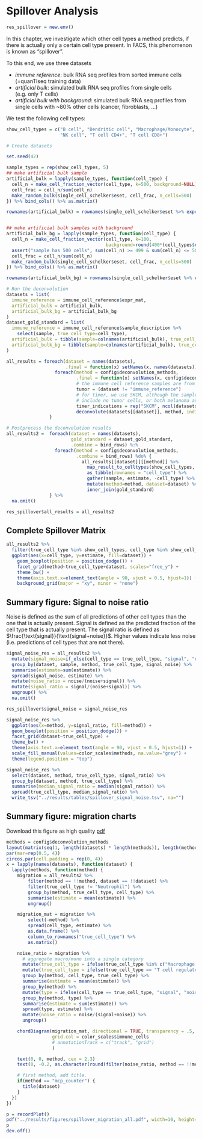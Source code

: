 # Spillover Analysis
```r
res_spillover = new.env()
```

In this chapter, we investigate which other cell types a method predicts,
if there is actually only a certain cell type present. In FACS, this phenomenon is
known as "spillover".

To this end, we use three datasets

 * *immune reference*: bulk RNA seq profiles from sorted immune cells (=quanTIseq training data)
 * *artificial bulk*: simulated bulk RNA seq profiles from single cells (e.g. only T cells)
 * *artificial bulk with background*: simulated bulk RNA seq profiles from single cells with ~80% other cells (cancer, fibroblasts, ...)

We test the following cell types:
```r
show_cell_types = c("B cell", "Dendritic cell", "Macrophage/Monocyte",
                    "NK cell", "T cell CD4+", "T cell CD8+")
```


```r
# Create datasets

set.seed(42)

sample_types = rep(show_cell_types, 5)
## make artificial bulk sample
artificial_bulk = lapply(sample_types, function(cell_type) {
  cell_n = make_cell_fraction_vector(cell_type, k=500, background=NULL)
  cell_frac = cell_n/sum(cell_n)
  make_random_bulk(single_cell_schelker$eset, cell_frac, n_cells=500)
}) %>% bind_cols() %>% as.matrix()

rownames(artificial_bulk) = rownames(single_cell_schelker$eset %>% exprs())


## make artificial bulk samples with background
artificial_bulk_bg = lapply(sample_types, function(cell_type) {
  cell_n = make_cell_fraction_vector(cell_type, k=100,
                                     background=round(400*(cell_types$n_background_cells/sum(cell_types$n_background_cells))))
  assert("sample has 500 cells", sum(cell_n) >= 499 & sum(cell_n) <= 501)
  cell_frac = cell_n/sum(cell_n)
  make_random_bulk(single_cell_schelker$eset, cell_frac, n_cells=500)
}) %>% bind_cols() %>% as.matrix()

rownames(artificial_bulk_bg) = rownames(single_cell_schelker$eset %>% exprs())
```


```r
# Run the deconvolution
datasets = list(
  immune_reference = immune_cell_reference$expr_mat,
  artificial_bulk = artificial_bulk,
  artificial_bulk_bg = artificial_bulk_bg
)
dataset_gold_standard = list(
  immune_reference = immune_cell_reference$sample_description %>%
    select(sample, true_cell_type=cell_type),
  artificial_bulk = tibble(sample=colnames(artificial_bulk), true_cell_type=sample_types),
  artificial_bulk_bg = tibble(sample=colnames(artificial_bulk), true_cell_type=sample_types)
)

all_results = foreach(dataset = names(datasets),
                      .final = function(x) setNames(x, names(datasets))) %:%
                  foreach(method = config$deconvolution_methods,
                          .final = function(x) setNames(x, config$deconvolution_methods)) %dopar% {
                          # the immune cell reference samples are from PBMC, the others are tumor samples. 
                          tumor = (dataset != "immune_reference") 
                          # for timer, we use SKCM, although the samples either
                          # include no tumor cells, or both melanoma and OV cells.
                          timer_indications = rep("SKCM", ncol(datasets[[dataset]]))
                          deconvolute(datasets[[dataset]], method, indications=timer_indications, tumor=tumor)
                }
```

```r
# Postprocess the deconvolution results
all_results2 =  foreach(dataset = names(datasets),
                        gold_standard = dataset_gold_standard,
                        .combine = bind_rows) %:%
                  foreach(method = config$deconvolution_methods,
                          .combine = bind_rows) %do% {
                            all_results[[dataset]][[method]] %>%
                              map_result_to_celltypes(show_cell_types, method) %>%
                              as_tibble(rownames = "cell_type") %>%
                              gather(sample, estimate, -cell_type) %>%
                              mutate(method=method, dataset=dataset) %>%
                              inner_join(gold_standard)
                } %>%
  na.omit()

res_spillover$all_results = all_results2
```

## Complete Spillover Matrix
```r
all_results2 %>%
  filter(true_cell_type %in% show_cell_types, cell_type %in% show_cell_types) %>%
  ggplot(aes(x=cell_type, y=estimate, fill=dataset)) +
    geom_boxplot(position = position_dodge()) +
    facet_grid(method~true_cell_type+dataset, scales="free_y") +
    theme_bw() +
    theme(axis.text.x=element_text(angle = 90, vjust = 0.5, hjust=1)) +
    background_grid(major = "xy", minor = "none")

```


## Summary figure: Signal to noise ratio
Noise is defined as the sum of all predictions of other cell types than the one that is actually present.
Signal is defined as the predicted fraction of the cell type that is actually present.
The signal ratio is defined as $\frac{\text{signal}}{\text{signal+noise}}$. Higher values
indicate less noise (i.e. predictions of cell types that are not there).

```r
signal_noise_res = all_results2 %>%
  mutate(signal_noise=if_else(cell_type == true_cell_type, "signal", "noise")) %>%
  group_by(dataset, sample, method, true_cell_type, signal_noise) %>%
  summarise(estimate=sum(estimate)) %>%
  spread(signal_noise, estimate) %>%
  mutate(noise_ratio = noise/(noise+signal)) %>%
  mutate(signal_ratio = signal/(noise+signal)) %>%
  ungroup() %>%
  na.omit()

res_spillover$signal_noise = signal_noise_res
```

```r
signal_noise_res %>%
  ggplot(aes(x=method, y=signal_ratio, fill=method)) +
  geom_boxplot(position = position_dodge()) +
  facet_grid(dataset~true_cell_type) +
  theme_bw() +
  theme(axis.text.x=element_text(angle = 90, vjust = 0.5, hjust=1)) +
  scale_fill_manual(values=color_scales$methods, na.value="grey") +
  theme(legend.position = "top")
```

```r
signal_noise_res %>%
  select(dataset, method, true_cell_type, signal_ratio) %>%
  group_by(dataset, method, true_cell_type) %>%
  summarise(median_signal_ratio = median(signal_ratio)) %>%
  spread(true_cell_type, median_signal_ratio) %>%
  write_tsv("../results/tables/spillover_signal_noise.tsv", na="")

```

## Summary figure: migration charts

Download this figure as high quality [pdf](files/spillover_migration_all.pdf)

```r
methods = config$deconvolution_methods
layout(matrix(seq(1, length(datasets) * length(methods)), length(methods), length(datasets)))
par(mar=rep(0.5, 4))
circos.par(cell.padding = rep(0, 4))
x = lapply(names(datasets), function(dataset) {
  lapply(methods, function(method) {
    migration = all_results2 %>%
        filter(method == !!method, dataset == !!dataset) %>%
        filter(true_cell_type != "Neutrophil") %>%
        group_by(method, true_cell_type, cell_type) %>%
        summarise(estimate = mean(estimate)) %>%
        ungroup()

    migration_mat = migration %>%
        select(-method) %>%
        spread(cell_type, estimate) %>%
        as.data.frame() %>%
        column_to_rownames("true_cell_type") %>%
        as.matrix()

    noise_ratio = migration %>%
      # aggregate macro/mono into a single category
      mutate(true_cell_type = ifelse(true_cell_type %in% c("Macrophage M1", "Macrophage M2", "Monocyte"), "Macrophage/Monocyte", true_cell_type)) %>%
      mutate(true_cell_type = ifelse(true_cell_type == "T cell regulatory (Tregs)", "T cell CD4+", true_cell_type)) %>%
      group_by(method, cell_type, true_cell_type) %>%
      summarise(estimate = mean(estimate)) %>%
      group_by(method) %>%
      mutate(type = ifelse(cell_type == true_cell_type, "signal", "noise")) %>%
      group_by(method, type) %>%
      summarise(estimate = sum(estimate)) %>%
      spread(type, estimate) %>%
      mutate(noise_ratio = noise/(signal+noise)) %>%
      ungroup()

    chordDiagram(migration_mat, directional = TRUE, transparency = .5,
                 grid.col = color_scales$immune_cells
                 # annotationTrack = c("track", "grid")
                 )

    text(0, 0, method, cex = 2.3)
    text(0, -0.2, as.character(round(filter(noise_ratio, method == !!method) %>% pull(noise_ratio), 2)), cex=2)

    # first method, add title.
    if(method == "mcp_counter") {
      title(dataset)
    }
  })
})

p = recordPlot()
pdf("../results/figures/spillover_migration_all.pdf", width=10, height=24)
p
dev.off()
```
